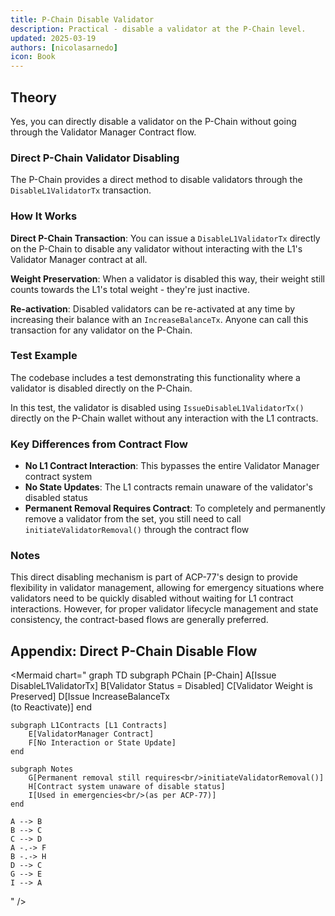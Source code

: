 ```yaml
---
title: P-Chain Disable Validator
description: Practical - disable a validator at the P-Chain level.
updated: 2025-03-19
authors: [nicolasarnedo]
icon: Book
---
```


## Theory

Yes, you can directly disable a validator on the P-Chain without going through the Validator Manager Contract flow.

### Direct P-Chain Validator Disabling

The P-Chain provides a direct method to disable validators through the `DisableL1ValidatorTx` transaction.

### How It Works

**Direct P-Chain Transaction**: You can issue a `DisableL1ValidatorTx` directly on the P-Chain to disable any validator without interacting with the L1's Validator Manager contract at all.

**Weight Preservation**: When a validator is disabled this way, their weight still counts towards the L1's total weight - they're just inactive.

**Re-activation**: Disabled validators can be re-activated at any time by increasing their balance with an `IncreaseBalanceTx`. Anyone can call this transaction for any validator on the P-Chain.

### Test Example

The codebase includes a test demonstrating this functionality where a validator is disabled directly on the P-Chain.

In this test, the validator is disabled using `IssueDisableL1ValidatorTx()` directly on the P-Chain wallet without any interaction with the L1 contracts.

### Key Differences from Contract Flow

- **No L1 Contract Interaction**: This bypasses the entire Validator Manager contract system
- **No State Updates**: The L1 contracts remain unaware of the validator's disabled status
- **Permanent Removal Requires Contract**: To completely and permanently remove a validator from the set, you still need to call `initiateValidatorRemoval()` through the contract flow

### Notes

This direct disabling mechanism is part of ACP-77's design to provide flexibility in validator management, allowing for emergency situations where validators need to be quickly disabled without waiting for L1 contract interactions. However, for proper validator lifecycle management and state consistency, the contract-based flows are generally preferred.

## Appendix: Direct P-Chain Disable Flow

<Mermaid
  chart="
graph TD
    subgraph PChain [P-Chain]
        A[Issue DisableL1ValidatorTx]
        B[Validator Status = Disabled]
        C[Validator Weight is Preserved]
        D[Issue IncreaseBalanceTx<br/>(to Reactivate)]
    end

    subgraph L1Contracts [L1 Contracts]
        E[ValidatorManager Contract]
        F[No Interaction or State Update]
    end

    subgraph Notes
        G[Permanent removal still requires<br/>initiateValidatorRemoval()]
        H[Contract system unaware of disable status]
        I[Used in emergencies<br/>(as per ACP-77)]
    end

    A --> B
    B --> C
    C --> D
    A -.-> F
    B -.-> H
    D --> C
    G --> E
    I --> A
"
/>


